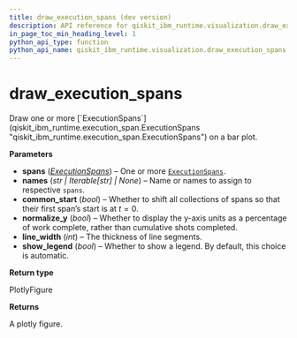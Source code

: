 ```yaml
---
title: draw_execution_spans (dev version)
description: API reference for qiskit_ibm_runtime.visualization.draw_execution_spans in the dev version of qiskit-ibm-runtime
in_page_toc_min_heading_level: 1
python_api_type: function
python_api_name: qiskit_ibm_runtime.visualization.draw_execution_spans
---
```


<span id="draw-execution-spans" />

# draw\_execution\_spans

<Function id="qiskit_ibm_runtime.visualization.draw_execution_spans" isDedicatedPage={true} github="https://github.com/Qiskit/qiskit-ibm-runtime/tree/main/qiskit_ibm_runtime/visualization/draw_execution_spans.py#L50-L154" signature="draw_execution_spans(*spans, names=None, common_start=False, normalize_y=False, line_width=4, show_legend=None)">
  Draw one or more [`ExecutionSpans`](qiskit_ibm_runtime.execution_span.ExecutionSpans "qiskit_ibm_runtime.execution_span.ExecutionSpans") on a bar plot.

  **Parameters**

  *   **spans** ([*ExecutionSpans*](qiskit_ibm_runtime.execution_span.ExecutionSpans "qiskit_ibm_runtime.execution_span.ExecutionSpans")) – One or more [`ExecutionSpans`](qiskit_ibm_runtime.execution_span.ExecutionSpans "qiskit_ibm_runtime.execution_span.ExecutionSpans").
  *   **names** (*str | Iterable\[str] | None*) – Name or names to assign to respective `spans`.
  *   **common\_start** (*bool*) – Whether to shift all collections of spans so that their first span’s start is at $t=0$.
  *   **normalize\_y** (*bool*) – Whether to display the y-axis units as a percentage of work complete, rather than cumulative shots completed.
  *   **line\_width** (*int*) – The thickness of line segments.
  *   **show\_legend** (*bool*) – Whether to show a legend. By default, this choice is automatic.

  **Return type**

  PlotlyFigure

  **Returns**

  A plotly figure.
</Function>

